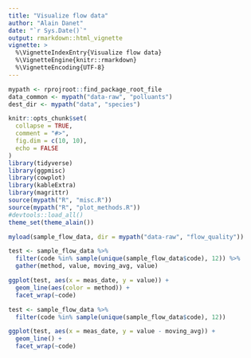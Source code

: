 ```yaml
---
title: "Visualize flow data"
author: "Alain Danet"
date: "`r Sys.Date()`"
output: rmarkdown::html_vignette
vignette: >
  %\VignetteIndexEntry{Visualize flow data}
  %\VignetteEngine{knitr::rmarkdown}
  %\VignetteEncoding{UTF-8}
---
```


```r
mypath <- rprojroot::find_package_root_file
data_common <- mypath("data-raw", "polluants")
dest_dir <- mypath("data", "species")
```

```r
knitr::opts_chunk$set(
  collapse = TRUE,
  comment = "#>",
  fig.dim = c(10, 10),
  echo = FALSE
)
library(tidyverse)
library(ggpmisc)
library(cowplot)
library(kableExtra)
library(magrittr)
source(mypath("R", "misc.R"))
source(mypath("R", "plot_methods.R"))
#devtools::load_all()
theme_set(theme_alain())
```

```r
myload(sample_flow_data, dir = mypath("data-raw", "flow_quality"))
```
```r
test <- sample_flow_data %>%
  filter(code %in% sample(unique(sample_flow_data$code), 12)) %>%
  gather(method, value, moving_avg, value)

ggplot(test, aes(x = meas_date, y = value)) +
  geom_line(aes(color = method)) +
  facet_wrap(~code)
```

```r
test <- sample_flow_data %>%
  filter(code %in% sample(unique(sample_flow_data$code), 12))

ggplot(test, aes(x = meas_date, y = value - moving_avg)) +
  geom_line() +
  facet_wrap(~code)
```

